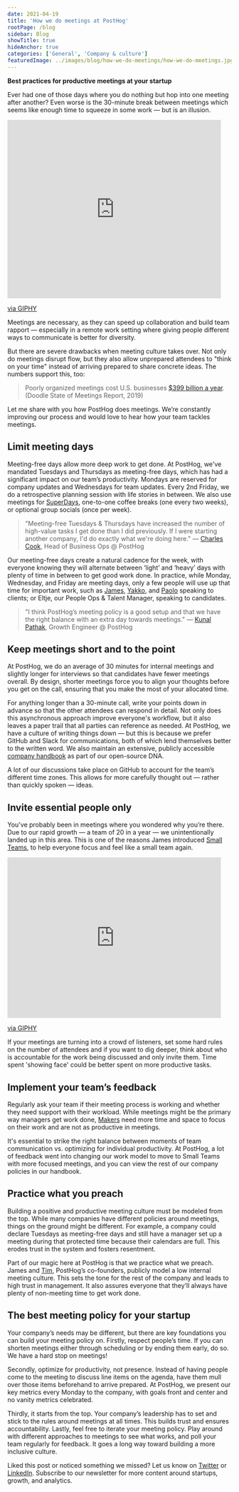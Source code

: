 ```yaml
---
date: 2021-04-19
title: 'How we do meetings at PostHog'
rootPage: /blog
sidebar: Blog
showTitle: true
hideAnchor: true
categories: ['General', 'Company & culture']
featuredImage: ../images/blog/how-we-do-meetings/how-we-do-meetings.jpg
---
```


**Best practices for productive meetings at your startup**

Ever had one of those days where you do nothing but hop into one meeting after another? Even worse is the 30-minute break between meetings which seems like enough time to squeeze in some work — but is an illusion.

<iframe
    src="https://giphy.com/embed/xbH6UeGdW2LzksnNay"
    width="480"
    height="400"
    frameBorder="0"
    class="giphy-embed"
    allowFullScreen
></iframe>
<p>
    <a href="https://giphy.com/gifs/theoffice-the-office-tv-episode-816-xbH6UeGdW2LzksnNay">via GIPHY</a>
</p>

Meetings are necessary, as they can speed up collaboration and build team rapport — especially in a remote work setting where giving people different ways to communicate is better for diversity.

But there are severe drawbacks when meeting culture takes over. Not only do meetings disrupt flow, but they also allow unprepared attendees to "think on your time" instead of arriving prepared to share concrete ideas. The numbers support this, too:

> Poorly organized meetings cost U.S. businesses <a href="https://meeting-report.com/financial-impact-of-meetings/0" target="_blank" rel="noopener noreferrer nofollow">$399 billion a year</a>. (Doodle State of Meetings Report, 2019)

Let me share with you how PostHog does meetings. We’re constantly improving our process and would love to hear how your team tackles meetings.

## Limit meeting days

Meeting-free days allow more deep work to get done. At PostHog, we've mandated Tuesdays and Thursdays as meeting-free days, which has had a significant impact on our team’s productivity. Mondays are reserved for company updates and Wednesdays for team updates. Every 2nd Friday, we do a retrospective planning session with life stories in between. We also use meetings for [SuperDays](https://posthog.com/handbook/people/hiring-process/), one-to-one coffee breaks (one every two weeks), or optional group socials (once per week).

> "Meeting-free Tuesdays & Thursdays have increased the number of high-value tasks I get done than I did previously. If I were starting another company, I'd do exactly what we're doing here." — [Charles Cook](https://posthog.com/handbook/people/team#charles-cook-business-operations), Head of Business Ops @ PostHog

Our meeting-free days create a natural cadence for the week, with everyone knowing they will alternate between ‘light’ and ‘heavy’ days with plenty of time in between to get good work done. In practice, while Monday, Wednesday, and Friday are meeting days, only a few people will use up that time for important work, such as [James](https://posthog.com/handbook/people/team#james-hawkins-co-founder--ceo), [Yakko](https://posthog.com/handbook/people/team#yakko-majuri-technical-writer-and-developer), and [Paolo](https://posthog.com/handbook/people/team#paolo-damico-product-team) speaking to clients; or Eltje, our People Ops & Talent Manager, speaking to candidates.

> "I think PostHog’s meeting policy is a good setup and that we have the right balance with an extra day towards meetings." — [Kunal Pathak](https://posthog.com/handbook/people/team#kunal-pathak-growth-engineer), Growth Engineer @ PostHog

## Keep meetings short and to the point

At PostHog, we do an average of 30 minutes for internal meetings and slightly longer for interviews so that candidates have fewer meetings overall. By design, shorter meetings force you to align your thoughts before you get on the call, ensuring that you make the most of your allocated time.

For anything longer than a 30-minute call, write your points down in advance so that the other attendees can respond in detail. Not only does this asynchronous approach improve everyone's workflow, but it also leaves a paper trail that all parties can reference as needed. At PostHog, we have a culture of writing things down — but this is because we prefer GitHub and Slack for communications, both of which lend themselves better to the written word. We also maintain an extensive, publicly accessible [company handbook](https://posthog.com/handbook) as part of our open-source DNA.

A lot of our discussions take place on GitHub to account for the team’s different time zones. This allows for more carefully thought out — rather than quickly spoken — ideas.

## Invite essential people only

You've probably been in meetings where you wondered why you’re there. Due to our rapid growth — a team of 20 in a year — we unintentionally landed up in this area. This is one of the reasons James introduced [Small Teams](https://posthog.com/handbook/company/structure), to help everyone focus and feel like a small team again.

<iframe
    src="https://giphy.com/embed/sMjmhaWPuzFHa"
    width="480"
    height="360"
    frameBorder="0"
    class="giphy-embed"
    allowFullScreen
></iframe>
<p>
    <a href="https://giphy.com/gifs/help-comments-explained-sMjmhaWPuzFHa">via GIPHY</a>
</p>

If your meetings are turning into a crowd of listeners, set some hard rules on the number of attendees and if you want to dig deeper, think about who is accountable for the work being discussed and only invite them. Time spent 'showing face' could be better spent on more productive tasks.

## Implement your team’s feedback

Regularly ask your team if their meeting process is working and whether they need support with their workload. While meetings might be the primary way managers get work done, <a href="http://www.paulgraham.com/makersschedule.html" target="_blank" rel="noopener noreferrer nofollow">Makers</a> need more time and space to focus on their work and are not as productive in meetings.

It's essential to strike the right balance between moments of team communication vs. optimizing for individual productivity. At PostHog, a lot of feedback went into changing our work model to move to Small Teams with more focused meetings, and you can view the rest of our company policies in our handbook.

## Practice what you preach

Building a positive and productive meeting culture must be modeled from the top. While many companies have different policies around meetings, things on the ground might be different. For example, a company could declare Tuesdays as meeting-free days and still have a manager set up a meeting during that protected time because their calendars are full. This erodes trust in the system and fosters resentment.

Part of our magic here at PostHog is that we practice what we preach. James and [Tim](https://posthog.com/handbook/people/team#tim-glaser-co-founder--cto), PostHog’s co-founders, publicly model a low internal meeting culture. This sets the tone for the rest of the company and leads to high trust in management. It also assures everyone that they’ll always have plenty of non-meeting time to get work done.

## The best meeting policy for your startup

Your company’s needs may be different, but there are key foundations you can build your meeting policy on. Firstly, respect people’s time. If you can shorten meetings either through scheduling or by ending them early, do so. We have a hard stop on meetings!

Secondly, optimize for productivity, not presence. Instead of having people come to the meeting to discuss line items on the agenda, have them mull over those items beforehand to arrive prepared. At PostHog, we present our key metrics every Monday to the company, with goals front and center and no vanity metrics celebrated.

Thirdly, it starts from the top. Your company’s leadership has to set and stick to the rules around meetings at all times. This builds trust and ensures accountability. Lastly, feel free to iterate your meeting policy. Play around with different approaches to meetings to see what works, and poll your team regularly for feedback. It goes a long way toward building a more inclusive culture.

Liked this post or noticed something we missed? Let us know on <a href="https://twitter.com/PostHog" target="_blank" rel="noopener noreferrer nofollow">Twitter</a> or <a href="https://www.linkedin.com/company/posthog/" target="_blank" rel="noopener noreferrer nofollow">LinkedIn</a>. Subscribe to our newsletter for more content around startups, growth, and analytics.
